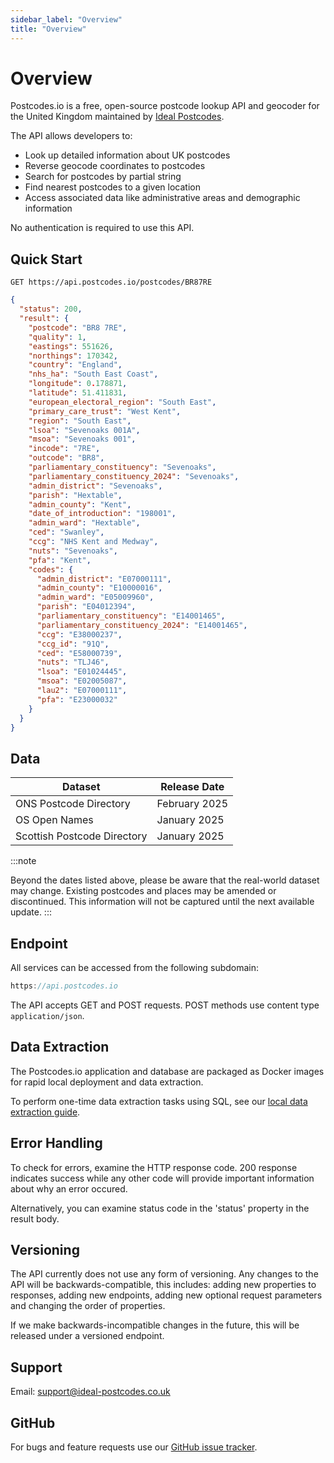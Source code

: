 ```yaml
---
sidebar_label: "Overview"
title: "Overview"
---
```


# Overview

Postcodes.io is a free, open-source postcode lookup API and geocoder for the United Kingdom maintained by [Ideal Postcodes](https://ideal-postcodes.co.uk).

The API allows developers to:

- Look up detailed information about UK postcodes
- Reverse geocode coordinates to postcodes
- Search for postcodes by partial string
- Find nearest postcodes to a given location
- Access associated data like administrative areas and demographic information

No authentication is required to use this API.

## Quick Start

```http
GET https://api.postcodes.io/postcodes/BR87RE
```

```json
{
  "status": 200,
  "result": {
    "postcode": "BR8 7RE",
    "quality": 1,
    "eastings": 551626,
    "northings": 170342,
    "country": "England",
    "nhs_ha": "South East Coast",
    "longitude": 0.178871,
    "latitude": 51.411831,
    "european_electoral_region": "South East",
    "primary_care_trust": "West Kent",
    "region": "South East",
    "lsoa": "Sevenoaks 001A",
    "msoa": "Sevenoaks 001",
    "incode": "7RE",
    "outcode": "BR8",
    "parliamentary_constituency": "Sevenoaks",
    "parliamentary_constituency_2024": "Sevenoaks",
    "admin_district": "Sevenoaks",
    "parish": "Hextable",
    "admin_county": "Kent",
    "date_of_introduction": "198001",
    "admin_ward": "Hextable",
    "ced": "Swanley",
    "ccg": "NHS Kent and Medway",
    "nuts": "Sevenoaks",
    "pfa": "Kent",
    "codes": {
      "admin_district": "E07000111",
      "admin_county": "E10000016",
      "admin_ward": "E05009960",
      "parish": "E04012394",
      "parliamentary_constituency": "E14001465",
      "parliamentary_constituency_2024": "E14001465",
      "ccg": "E38000237",
      "ccg_id": "91Q",
      "ced": "E58000739",
      "nuts": "TLJ46",
      "lsoa": "E01024445",
      "msoa": "E02005087",
      "lau2": "E07000111",
      "pfa": "E23000032"
    }
  }
}
```

## Data

| Dataset                     | Release Date  |
| --------------------------- | ------------- |
| ONS Postcode Directory      | February 2025 |
| OS Open Names               | January 2025  |
| Scottish Postcode Directory | January 2025  |

:::note

Beyond the dates listed above, please be aware that the real-world dataset may change. Existing postcodes and places may be amended or discontinued. This information will not be captured until the next available update.
:::

## Endpoint

All services can be accessed from the following subdomain:

```javascript
https://api.postcodes.io
```

The API accepts GET and POST requests. POST methods use content type `application/json`.

## Data Extraction

The Postcodes.io application and database are packaged as Docker images for rapid local deployment and data extraction.

To perform one-time data extraction tasks using SQL, see our [local data extraction guide](https://ideal-postcodes.co.uk/guides/postcodes-io-database).

## Error Handling

To check for errors, examine the HTTP response code. 200 response indicates success while any other code will provide important information about why an error occured.

Alternatively, you can examine status code in the 'status' property in the result body.

## Versioning

The API currently does not use any form of versioning. Any changes to the API will be backwards-compatible, this includes: adding new properties to responses, adding new endpoints, adding new optional request parameters and changing the order of properties.

If we make backwards-incompatible changes in the future, this will be released under a versioned endpoint.

## Support

Email: support@ideal-postcodes.co.uk

## GitHub

For bugs and feature requests use our [GitHub issue tracker](https://github.com/ideal-postcodes/postcodes.io/issues).
